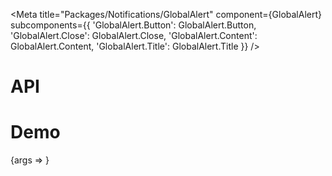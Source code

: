 
<Meta
  title="Packages/Notifications/GlobalAlert"
  component={GlobalAlert}
  subcomponents={{
    'GlobalAlert.Button': GlobalAlert.Button,
    'GlobalAlert.Close': GlobalAlert.Close,
    'GlobalAlert.Content': GlobalAlert.Content,
    'GlobalAlert.Title': GlobalAlert.Title
  }}
/>

# API

<ArgsTable />

# Demo

<Canvas>
  <Story
    name="GlobalAlert"
    args={{
      type: 'info',
      anchor: 'Anchor',
      button: 'Button',
      ariaLabel: 'Label',
      content: 'Content',
      title: 'Title',
      hasClose: true
    }}
    argTypes={{
      hasClose: { name: 'GlobalAlert.Close', type: 'boolean', table: { category: 'Story' } },
      button: { name: 'children', type: 'string', table: { category: 'GlobalAlert.Button' } },
      isBasic: { type: 'boolean', table: { category: 'GlobalAlert.Button' } },
      ariaLabel: { name: 'aria-label', type: 'string', table: { category: 'GlobalAlert.Close' } },
      content: { name: 'text', type: 'string', table: { category: 'GlobalAlert.Content' } },
      anchor: { name: 'Anchor', type: 'string', table: { category: 'GlobalAlert.Content' } },
      isExternal: {
        name: 'Anchor isExternal',
        type: 'boolean',
        table: { category: 'GlobalAlert.Content' }
      },
      title: { name: 'children', type: 'string', table: { category: 'GlobalAlert.Title' } },
      isRegular: { type: 'boolean', table: { category: 'GlobalAlert.Title' } }
    }}
    parameters={{
      design: {
        allowFullscreen: true,
        type: 'figma',
        url: 'https://www.figma.com/file/6g87L4FdKZTA3knt3Rsfdx/Garden?node-id=12311%3A50200'
      }
    }}
  >
    {args => <GlobalAlertStory {...args} />}
  </Story>
</Canvas>
